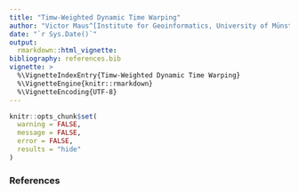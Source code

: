 ```yaml
---
title: "Timw-Weighted Dynamic Time Warping"
author: "Victor Maus^[Institute for Geoinformatics, University of Münster, Heisenbergstraße 2, 48149 Münster, Germany], ^[National Institute for Space Research, Avenida dos Astronautas 1758, 12227010, São José dos Campos, Brazil.]"
date: "`r Sys.Date()`"
output: 
  rmarkdown::html_vignette:
bibliography: references.bib
vignette: >
  %\VignetteIndexEntry{Timw-Weighted Dynamic Time Warping}
  %\VignetteEngine{knitr::rmarkdown}
  %\VignetteEncoding{UTF-8}
---
```


```r
knitr::opts_chunk$set(
  warning = FALSE,
  message = FALSE,
  error = FALSE,
  results = "hide"
)
```


### References
